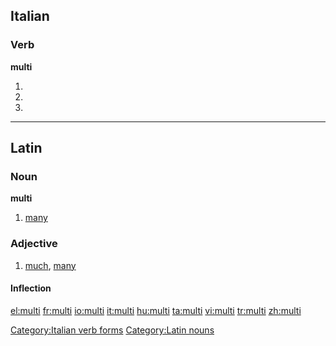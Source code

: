{{also|multi-}}
==Italian==

===Verb===
'''multi'''

# {{form of|[[second-person|Second-person]] [[singular]] [[present tense]]|multare|lang=Italian}}
# {{form of|[[first-person|First-person]] singular, second-person singular and [[third-person]] singular [[present subjunctive]]|multare|lang=Italian}}
# {{form of|Third-person singular [[imperative]]|multare|lang=Italian}}

[[Category:Italian verb forms]]

----

==Latin==

===Noun===
'''multi'''

# [[many]]

===Adjective===
{{la-adj-1&2|multī|multa|multa|multum|multum}}

# [[much]], [[many]]

====Inflection====
{{la-decl-pl-1&2|mult}}

[[Category:Latin nouns]]

[[el:multi]]
[[fr:multi]]
[[io:multi]]
[[it:multi]]
[[hu:multi]]
[[ta:multi]]
[[vi:multi]]
[[tr:multi]]
[[zh:multi]]